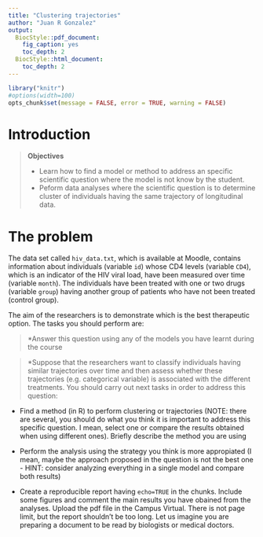 ```yaml
---
title: "Clustering trajectories"
author: "Juan R Gonzalez"
output:
  BiocStyle::pdf_document:
    fig_caption: yes
    toc_depth: 2
  BiocStyle::html_document:
    toc_depth: 2
---
```


<!-- to compile this:
library("rmarkdown");
render("rr-auhtoring.Rmd", output_format="all")
or just call make
-->

```r
library("knitr")
#options(width=100)
opts_chunk$set(message = FALSE, error = TRUE, warning = FALSE)
```


# Introduction

> **Objectives**
>
> * Learn how to find a model or method to address an specific scientific question where the model is not know by the student.
> * Peform data analyses where the scientific question is to determine cluster of individuals having the same trajectory of longitudinal data.

# The problem

The data set called `hiv_data.txt`, which is available at Moodle, contains information about individuals (variable `id`) whose CD4 levels (variable `CD4`), which is an indicator of the HIV viral load, have been measured over time (variable `month`). The individuals have been treated with one or two drugs (variable `group`) having another group of patients who have not been treated (control group). 

The aim of the researchers is to demonstrate which is the best therapeutic option. The tasks you should perform are:

> *Answer this question using any of the models you have learnt during the course

> *Suppose that the researchers want to classify individuals having similar trajectories over time and then assess whether these trajectories (e.g. categorical variable) is associated with the different treatments. You should carry out next tasks in order to address this question:

- Find a method (in R) to perform clustering or trajectories (NOTE: there are several, you should do what you think it is important to address this specific question. I mean, select one or compare the results obtained when using different ones). Briefly describe the method you are using

- Perform the analysis using the strategy you think is more appropiated (I mean, maybe the approach proposed in the question is not the best one - HINT: consider analyzing everything in a single model and compare both results)

- Create a reproducible report having `echo=TRUE` in the chunks. Include some figures and comment the main results you have obained from the analyses. Upload the pdf file in the Campus Virtual. There is not page limit, but the report shouldn't be too long. Let us imagine you are preparing a document to be read by biologists or medical doctors. 


